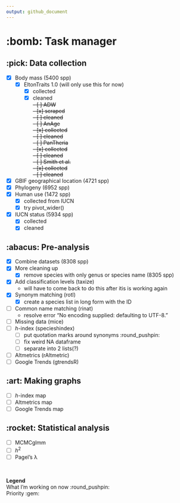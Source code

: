 ```yaml
---
output: github_document
---
```


# :bomb: Task manager

## :pick: Data collection

  - [x] Body mass (5400 spp)
    - [x] EltonTraits 1.0 (will only use this for now)
      - [x] collected 
      - [x] cleaned
      \
  ~~- [ ] ADW~~\
    ~~- [x] scraped~~\
    ~~- [ ] cleaned~~\
  ~~- [ ] AnAge~~\
    ~~- [x] collected~~\
    ~~- [ ] cleaned~~\
  ~~- [ ] PanTheria~~\
    ~~- [x] collected~~\
    ~~- [ ] cleaned~~\
  ~~- [ ] Smith et al.~~\
    ~~- [x] collected~~\
    ~~- [ ] cleaned~~
    
  - [x] GBIF geographical location (4721 spp)
  - [x] Phylogeny (6952 spp)
  - [x] Human use (1472 spp)
    - [x] collected from IUCN
    - [x] try pivot_wider() 
  - [x] IUCN status (5934 spp)
    - [x] collected
    - [x] cleaned

## :abacus: Pre-analysis

  - [x] Combine datasets (8308 spp)
  - [x] More cleaning up 
    - [x] remove species with only genus or species name (8305 spp)
  - [x] Add classification levels (taxize)
    - will have to come back to do this after itis is working again
  - [x] Synonym matching (rotl)
    - [x] create a species list in long form with the ID
  - [ ] Common name matching (rinat) 
    - resolve error "No encoding supplied: defaulting to UTF-8."
  - [ ] Missing data (mice)
  - [ ] *h*-index (specieshindex)
    - [ ] put quotation marks around synonyms :round_pushpin:
    - [ ] fix weird NA dataframe 
    - [ ] separate into 2 lists(?)
  - [ ] Altmetrics (rAltmetric)
  - [ ] Google Trends (gtrendsR)

## :art: Making graphs

  - [ ] *h*-index map
  - [ ] Altmetrics map
  - [ ] Google Trends map

## :rocket: Statistical analysis
  - [ ] MCMCglmm
  - [ ] *h*<sup>2</sup>
  - [ ] Pagel's λ
  
\  

**Legend**\
What I'm working on now :round_pushpin:\
Priority :gem: \